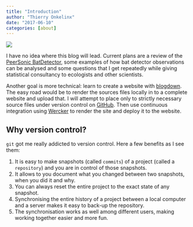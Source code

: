 ```yaml
---
title: "Introduction"
author: "Thierry Onkelinx"
date: "2017-06-10"
categories: [about]
---
```


![](full_moon.jpg){fig-alt="Full moon (c) Thierry Onkelinx."}

I have no idea where this blog will lead.
Current plans are a review of the [PeerSonic  BatDetector](http://peersonic.co.uk/), some examples of how bat detector observations can be analysed and some questions that I get repeatedly while giving statistical consultancy to ecologists and other scientists.

Another goal is more technical: learn to create a website with [blogdown](https://bookdown.org/yihui/blogdown/).
The easy road would be to render the sources files locally in to a complete website and upload that.
I will attempt to place only to strictly necessary source files under version control on [GitHub](https://www.github.com/thierryo/my_blog).
Then use continuous integration using [Wercker](https://www.wercker.com) to render the site and deploy it to the website.

## Why version control?

`git` got me really addicted to version control.
Here a few benefits as I see them:

1. It is easy to make snapshots (called `commits`) of a project (called a `repository`) and you are in control of those snapshots.
1. It allows to you document what you changed between two snapshots, when you did it and why.
1. You can always reset the entire project to the exact state of any snapshot.
1. Synchronising the entire history of a project between a local computer and a server makes it easy to back-up the repository.
1. The synchronisation works as well among different users, making working together easier and more fun.
